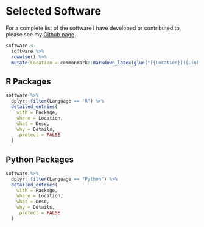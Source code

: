 # Selected Software

For a complete list of the software I have developed or contributed to, please see my [Github page](https://github.com/tarensanders).

```r
software <-
  software %>%
  rowwise() %>%
  mutate(Location = commonmark::markdown_latex(glue("[{Location}]({Link})")))
```

## R Packages

```r
software %>%
  dplyr::filter(Language == "R") %>%
  detailed_entries(
    with = Package,
    where = Location,
    what = Desc,
    why = Details,
    .protect = FALSE
  )
```

## Python Packages

```r
software %>%
  dplyr::filter(Language == "Python") %>%
  detailed_entries(
    with = Package,
    where = Location,
    what = Desc,
    why = Details,
    .protect = FALSE
  )
```
